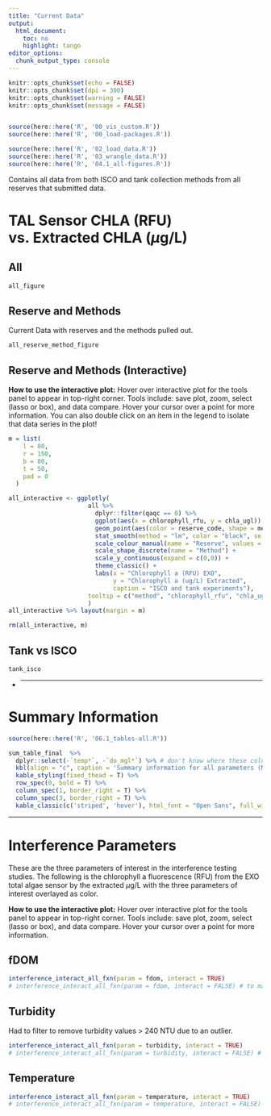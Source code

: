 ```yaml
---
title: "Current Data"
output:
  html_document:
    toc: no
    highlight: tango
editor_options:
  chunk_output_type: console
---
```


```r
knitr::opts_chunk$set(echo = FALSE)
knitr::opts_chunk$set(dpi = 300)
knitr::opts_chunk$set(warning = FALSE)
knitr::opts_chunk$set(message = FALSE)


source(here::here('R', '00_vis_custom.R'))
source(here::here('R', '00_load-packages.R'))
```

```r

source(here::here('R', '02_load_data.R'))
source(here::here('R', '03_wrangle_data.R'))
source(here::here('R', '04.1_all-figures.R'))

```

Contains all data from both ISCO and tank collection methods from all reserves that submitted data.

# TAL Sensor CHLA (RFU) vs. Extracted CHLA ($\mu$g/L) {.tabset .tabset-pills}

## All 

```r
all_figure
```

## Reserve and Methods

Current Data with reserves and the methods pulled out.

```r
all_reserve_method_figure
```

## Reserve and Methods (Interactive)

**How to use the interactive plot:** Hover over interactive plot for the tools panel to appear in top-right corner. Tools include: save plot, zoom, select (lasso or box), and data compare. Hover your cursor over a point for more information. You can also double click on an item in the legend to isolate that data series in the plot!

```r
m = list(
    l = 80,
    r = 150,
    b = 80,
    t = 50,
    pad = 0
  )

all_interactive <- ggplotly(
                      all %>% 
                        dplyr::filter(qaqc == 0) %>% 
                        ggplot(aes(x = chlorophyll_rfu, y = chla_ugl)) +
                        geom_point(aes(color = reserve_code, shape = method), position = "jitter") +
                        stat_smooth(method = "lm", color = "black", se = FALSE) +
                        scale_colour_manual(name = "Reserve", values = reservecolours) +
                        scale_shape_discrete(name = "Method") +
                        scale_y_continuous(expand = c(0,0)) +
                        theme_classic() +
                        labs(x = "Chlorophyll a (RFU) EXO",
                             y = "Chlorophyll a (ug/L) Extracted",
                             caption = "ISCO and tank experiments"),
                      tooltip = c("method", "chlorophyll_rfu", "chla_ugl", "reserve_code")
                      )
all_interactive %>% layout(margin = m)

rm(all_interactive, m)
```

## Tank vs ISCO

```r
tank_isco
```

{-}

***

# Summary Information

```r
source(here::here('R', '06.1_tables-all.R'))
```

```r

sum_table_final  %>% 
  dplyr::select(-`temp*`, -`do_mgl*`) %>% # don't know where these columns come from (2021-08-13)
  kbl(align = "c", caption = 'Summary information for all parameters (Min-Max (Mean \U00B1 Standard Dev)) from each participating reserve for both tank and ISCO experiments. This table contains data that has not had QAQC flagged data removed. The temperature and dissolved oxygen data only contains data collected from the <i>in vivo</i> experiments with the ISCO.') %>% 
  kable_styling(fixed_thead = T) %>% 
  row_spec(0, bold = T) %>% 
  column_spec(1, border_right = T) %>% 
  column_spec(3, border_right = T) %>% 
  kable_classic(c('striped', 'hover'), html_font = "Open Sans", full_width = F)
```

***

# Interference Parameters {.tabset .tabset-pills}

These are the three parameters of interest in the interference testing studies. The following is the chlorophyll a fluorescence (RFU) from the EXO total algae sensor by the extracted $\mu$g/L with the three parameters of interest overlayed as color.

**How to use the interactive plot:** Hover over interactive plot for the tools panel to appear in top-right corner. Tools include: save plot, zoom, select (lasso or box), and data compare. Hover your cursor over a point for more information.

## fDOM 

```r

interference_interact_all_fxn(param = fdom, interact = TRUE)
# interference_interact_all_fxn(param = fdom, interact = FALSE) # to make it a still

```


## Turbidity

Had to filter to remove turbidity values > 240 NTU due to an outlier.

```r

interference_interact_all_fxn(param = turbidity, interact = TRUE)
# interference_interact_all_fxn(param = turbidity, interact = FALSE) # to make it a still
```



## Temperature 

```r

interference_interact_all_fxn(param = temperature, interact = TRUE)
# interference_interact_all_fxn(param = temperature, interact = FALSE) # to make it a still
```

